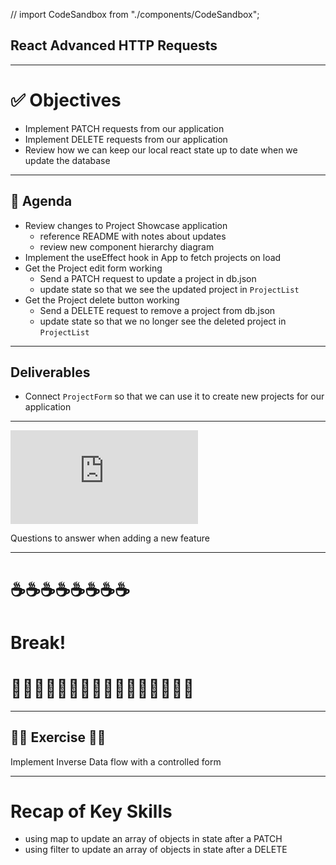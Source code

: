 <!-- Begin setup -->
// import CodeSandbox from "./components/CodeSandbox";





<Head>
  <title>Slides | React Advanced HTTP Requests</title>
  <link
    rel="shortcut icon"
    type="image/x-icon"
    href="https://instructure-uploads.s3.amazonaws.com/account_158020000000000001/attachments/43718/flatiron-favicon.ico"
  />
</Head>

<!-- End setup -->

<!-- Begin Slide -->

<Layout>

## React Advanced HTTP Requests

<Logo />

</Layout>

<Notes>



</Notes>

<!-- End Slide -->

---

<!-- Begin Slide -->

<Layout>

# ✅ Objectives

<Steps>

- Implement PATCH requests from our application
- Implement DELETE requests from our application
- Review how we can keep our local react state up to date when we update the database

</Steps>

</Layout>

<Notes>



</Notes>

<!-- End Slide -->

--- 

<!-- Begin Slide -->

<Layout>

## 📅 Agenda

<Steps>

- Review changes to Project Showcase application
  - reference README with notes about updates
  - review new component hierarchy diagram
- Implement the useEffect hook in App to fetch projects on load
- Get the Project edit form working
  - Send a PATCH request to update a project in db.json
  - update state so that we see the updated project in `ProjectList`
- Get the Project delete button working
  - Send a DELETE request to remove a project from db.json
  - update state so that we no longer see the deleted project in `ProjectList`

</Steps>

</Layout>

<!-- End Slide -->

---

<!-- Begin Slide -->

<Layout>

## Deliverables

- Connect `ProjectForm` so that we can use it to create new projects for our application

</Layout>

<Notes>



</Notes>

<!-- End Slide -->

---

<!-- Begin Slide -->

<Layout>

<iframe frameborder="0" style={{width:"100%", height:"700px"}} src="https://viewer.diagrams.net/?tags=%7B%7D&highlight=0000ff&edit=_blank&layers=1&nav=1&title=project-showcase-component-hierarchy.drawio.svg#Uhttps%3A%2F%2Fdrive.google.com%2Fuc%3Fid%3D1hZqlrSv2NT3GTCAJXeiWrY1MDDCI2VyN%26export%3Ddownload"></iframe>

<ExternalLink href="https://docs.google.com/spreadsheets/d/1j46jH6TQDSaipBA_uNo1w3ZMY6TaaegP77kDTt-UbJM/edit#gid=0">Questions to answer when adding a new feature</ExternalLink>

</Layout>

<Notes>



</Notes>

<!-- End Slide -->

--- 

<!-- Begin Slide -->

<Layout>

# ☕️☕️☕️☕️☕️☕️☕️☕️ 
# Break!
# 🙆‍♂️🙆‍♂️🙆‍♂️🙆‍♂️🙆‍♂️🙆‍♂️🙆‍♂️🙆‍♂️

</Layout>

<Notes>



</Notes>

<!-- End Slide -->

--- 


<!-- Begin Slide -->


## 🏋️‍♂️ Exercise 🏋️‍♂️

Implement Inverse Data flow with a controlled form





<Notes>



</Notes>

<!-- End Slide -->

--- 

# Recap of Key Skills

- using map to update an array of objects in state after a PATCH
- using filter to update an array of objects in state after a DELETE


